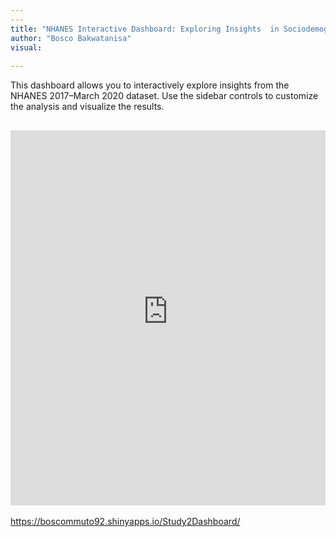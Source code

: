 ```yaml
---
---
title: "NHANES Interactive Dashboard: Exploring Insights  in Sociodemographic and Health Associations from the NHANES 2017–March 2020 Dataset"
author: "Bosco Bakwatanisa"
visual:
  
---
```

This dashboard allows you to interactively explore insights from the NHANES 2017–March 2020 dataset. Use the sidebar controls to customize the analysis and visualize the results.

<iframe src="https://boscommuto92.shinyapps.io/Study1Dashboard/" width="100%" height="600px" style="border: none;"></iframe>
---

<https://boscommuto92.shinyapps.io/Study2Dashboard/>
